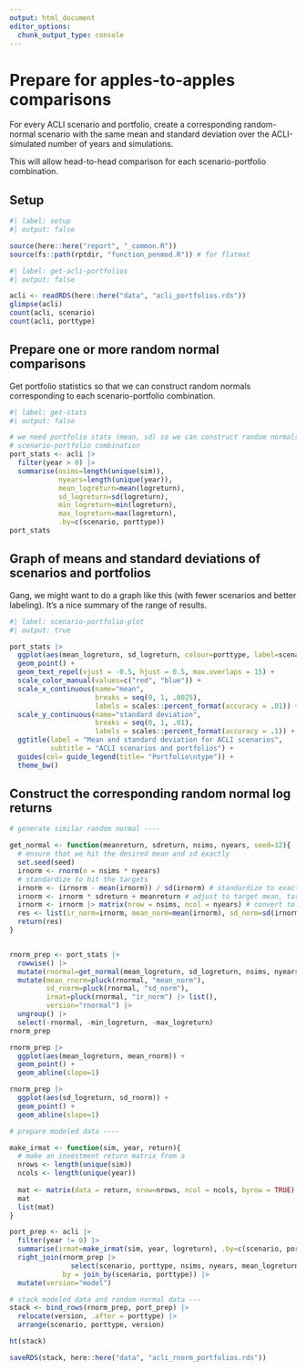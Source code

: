 ```yaml
---
output: html_document
editor_options: 
  chunk_output_type: console
---
```


# Prepare for apples-to-apples comparisons

For every ACLI scenario and portfolio, create a corresponding random-normal scenario with the same mean and standard deviation over the ACLI-simulated number of years and simulations.

This will allow head-to-head comparison for each scenario-portfolio combination.

## Setup

```r
#| label: setup
#| output: false

source(here::here("report", "_common.R"))
source(fs::path(rptdir, "function_penmod.R")) # for flatmat

```


```r
#| label: get-acli-portfolios
#| output: false

acli <- readRDS(here::here("data", "acli_portfolios.rds"))
glimpse(acli)
count(acli, scenario)
count(acli, porttype)

```


## Prepare one or more random normal comparisons

Get portfolio statistics so that we can construct random normals corresponding to each scenario-portfolio combination.

```r
#| label: get-stats
#| output: false

# we need portfolio stats (mean, sd) so we can construct random normals corresponding to each
# scenario-portfolio combination
port_stats <- acli |> 
  filter(year > 0) |> 
  summarise(nsims=length(unique(sim)),
            nyears=length(unique(year)),
            mean_logreturn=mean(logreturn), 
            sd_logreturn=sd(logreturn),
            min_logreturn=min(logreturn),
            max_logreturn=max(logreturn),
            .by=c(scenario, porttype))
port_stats

```


## Graph of means and standard deviations of scenarios and portfolios

Gang, we might want to do a graph like this (with fewer scenarios and better labeling). It's a nice summary of the range of results.

```r
#| label: scenario-portfolio-plot
#| output: true

port_stats |> 
  ggplot(aes(mean_logreturn, sd_logreturn, colour=porttype, label=scenario)) +
  geom_point() +
  geom_text_repel(vjust = -0.5, hjust = 0.5, max.overlaps = 15) +
  scale_color_manual(values=c("red", "blue")) +
  scale_x_continuous(name="mean", 
                     breaks = seq(0, 1, .0025),
                     labels = scales::percent_format(accuracy = .01)) +
  scale_y_continuous(name="standard deviation", 
                     breaks = seq(0, 1, .01),
                     labels = scales::percent_format(accuracy = .1)) +
  ggtitle(label = "Mean and standard deviation for ACLI scenarios",
          subtitle = "ACLI scenarios and portfolios") +
  guides(col= guide_legend(title= "Portfolio\ntype")) +
  theme_bw()


```


## Construct the corresponding random normal log returns


```r

# generate similar random normal ----

get_normal <- function(meanreturn, sdreturn, nsims, nyears, seed=12){
  # ensure that we hit the desired mean and sd exactly
  set.seed(seed)
  irnorm <- rnorm(n = nsims * nyears)
  # standardize to hit the targets
  irnorm <- (irnorm - mean(irnorm)) / sd(irnorm) # standardize to exactly mean 0, sd 1
  irnorm <- irnorm * sdreturn + meanreturn # adjust to target mean, target sd
  irnorm <- irnorm |> matrix(nrow = nsims, ncol = nyears) # convert to matrix
  res <- list(ir_norm=irnorm, mean_norm=mean(irnorm), sd_norm=sd(irnorm))
  return(res)
}


rnorm_prep <- port_stats |> 
  rowwise() |> 
  mutate(rnormal=get_normal(mean_logreturn, sd_logreturn, nsims, nyears) |> list()) |> 
  mutate(mean_rnorm=pluck(rnormal, "mean_norm"),
         sd_rnorm=pluck(rnormal, "sd_norm"),
         irmat=pluck(rnormal, "ir_norm") |> list(),
         version="rnormal") |> 
  ungroup() |> 
  select(-rnormal, -min_logreturn, -max_logreturn)
rnorm_prep

rnorm_prep |> 
  ggplot(aes(mean_logreturn, mean_rnorm)) +
  geom_point() +
  geom_abline(slope=1)

rnorm_prep |> 
  ggplot(aes(sd_logreturn, sd_rnorm)) +
  geom_point() +
  geom_abline(slope=1)

# prepare modeled data ----

make_irmat <- function(sim, year, return){
  # make an investment return matrix from a 
  nrows <- length(unique(sim))
  ncols <- length(unique(year))
  
  mat <- matrix(data = return, nrow=nrows, ncol = ncols, byrow = TRUE)
  mat
  list(mat)
}

port_prep <- acli |>
  filter(year != 0) |> 
  summarise(irmat=make_irmat(sim, year, logreturn), .by=c(scenario, porttype)) |> 
  right_join(rnorm_prep |> 
               select(scenario, porttype, nsims, nyears, mean_logreturn, sd_logreturn, mean_rnorm, sd_rnorm),
             by = join_by(scenario, porttype)) |> 
  mutate(version="model")

# stack modeled data and random normal data ---
stack <- bind_rows(rnorm_prep, port_prep) |> 
  relocate(version, .after = porttype) |> 
  arrange(scenario, porttype, version)

ht(stack)

saveRDS(stack, here::here("data", "acli_rnorm_portfolios.rds"))

```

